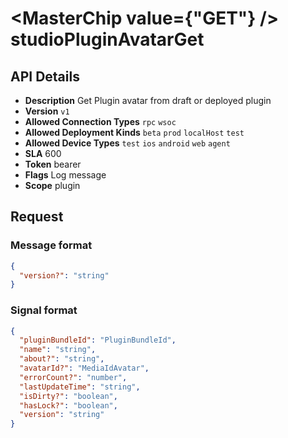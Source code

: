 
# <MasterChip value={"GET"} /> studioPluginAvatarGet

## API Details

- **Description** Get Plugin avatar from draft or deployed plugin
- **Version** `v1`
- **Allowed Connection Types** `rpc` `wsoc` 
- **Allowed Deployment Kinds** `beta` `prod` `localHost` `test` 
- **Allowed Device Types** `test` `ios` `android` `web` `agent` 
- **SLA** 600
- **Token** bearer
- **Flags** Log message
- **Scope** plugin


## Request

### Message format

```json
{
  "version?": "string"
}
```

### Signal format

```json
{
  "pluginBundleId": "PluginBundleId",
  "name": "string",
  "about?": "string",
  "avatarId?": "MediaIdAvatar",
  "errorCount?": "number",
  "lastUpdateTime": "string",
  "isDirty?": "boolean",
  "hasLock?": "boolean",
  "version": "string"
}
```

